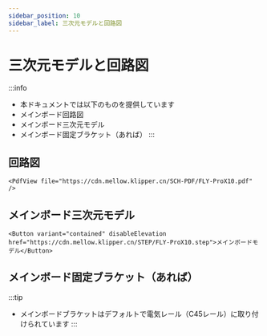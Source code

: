 ```yaml
---
sidebar_position: 10
sidebar_label: 三次元モデルと回路図
---
```


# 三次元モデルと回路図


:::info
* 本ドキュメントでは以下のものを提供しています
* メインボード回路図
* メインボード三次元モデル
* メインボード固定ブラケット（あれば）
:::

## 回路図

    <PdfView file="https://cdn.mellow.klipper.cn/SCH-PDF/FLY-ProX10.pdf" />


## メインボード三次元モデル

    <Button variant="contained" disableElevation href="https://cdn.mellow.klipper.cn/STEP/FLY-ProX10.step">メインボードモデル</Button>


## メインボード固定ブラケット（あれば）

:::tip
* メインボードブラケットはデフォルトで電気レール（C45レール）に取り付けられています
:::